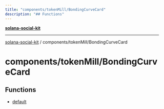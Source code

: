 ```yaml
---
title: "components/tokenMill/BondingCurveCard"
description: "## Functions"
---
```


[**solana-social-kit**](../../../README.mdx)

***

[solana-social-kit](../../../README.mdx) / components/tokenMill/BondingCurveCard

# components/tokenMill/BondingCurveCard

## Functions

- [default](functions/default.mdx)
